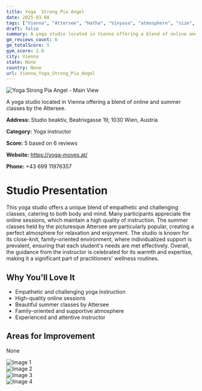 ```yaml
---
title: Yoga  Strong Pia Angel
date: 2025-03-08
tags: ["Vienna", "Attersee", "Hatha", "Vinyasa", "atmosphere", "size", "Vienna"]  
draft: false
summary: A yoga studio located in Vienna offering a blend of online and summer classes by the Attersee.
gm_reviews_count: 6
gm_totalScore: 5
gym_score: 2.8
city: Vienna
state: None
country: None
url: Vienna_Yoga_Strong_Pia_Angel
---
```


<div className="aspect-[16/9] relative my-8">
  <img 
    src="https://lh5.googleusercontent.com/p/AF1QipOc0iRctXH-tLQmn4Ym5W4RR1PyhyiUj_s4AeWG=w1920-h1080-k-no"
    alt="Yoga  Strong Pia Angel - Main View"
    className="object-cover absolute inset-0 w-full h-full rounded-lg"
  />
</div>

A yoga studio located in Vienna offering a blend of online and summer classes by the Attersee.

**Address:** Studio beaktiv, Beatrixgasse 19, 1030 Wien, Austria

**Category:** Yoga instructor

**Score:** 5 based on 6 reviews

**Website:** https://yoga-moves.at/

**Phone:** +43 699 11976357

# Studio Presentation

This yoga studio offers a unique blend of empathetic and challenging classes, catering to both body and mind. Many participants appreciate the online sessions, which maintain a high quality of instruction. The summer classes held by the picturesque Attersee are particularly popular, creating a perfect atmosphere for relaxation and enjoyment. The studio is known for its close-knit, family-oriented environment, where individualized support is prevalent, ensuring that each student's needs are met effectively. Overall, the guidance from the instructor is celebrated for its warmth and expertise, making it a significant part of practitioners' wellness routines.



## Why You'll Love It

- Empathetic and challenging yoga instruction
- High-quality online sessions
- Beautiful summer classes by Attersee
- Family-oriented and supportive atmosphere
- Experienced and attentive instructor

## Areas for Improvement

None

<div className="grid grid-cols-1 xl:grid-cols-2 gap-4 my-8">
<div className="aspect-[4/3] relative"><img src="https://lh5.googleusercontent.com/p/AF1QipNLFof80E-2Mt-0bWpzbxyZsOKdsNxKU1Ag2dIE=w1920-h1080-k-no" alt="Image 1" className="object-cover absolute inset-0 w-full h-full rounded-lg" /></div>
<div className="aspect-[4/3] relative"><img src="https://lh5.googleusercontent.com/p/AF1QipN2TheeCeZf6h8Wrb5CZX7RldCRo0knLb3Tpw_J=w1920-h1080-k-no" alt="Image 2" className="object-cover absolute inset-0 w-full h-full rounded-lg" /></div>
<div className="aspect-[4/3] relative"><img src="https://lh5.googleusercontent.com/p/AF1QipM43YdUVu7ZRGwJr3dRloD3WXwrccYo6bz-UiUa=w1920-h1080-k-no" alt="Image 3" className="object-cover absolute inset-0 w-full h-full rounded-lg" /></div>
<div className="aspect-[4/3] relative"><img src="https://lh5.googleusercontent.com/p/AF1QipPyILa_aWC0cFcKctQ7Fr26eUX7vE5t5KGbsJE-=w1920-h1080-k-no" alt="Image 4" className="object-cover absolute inset-0 w-full h-full rounded-lg" /></div>
</div>